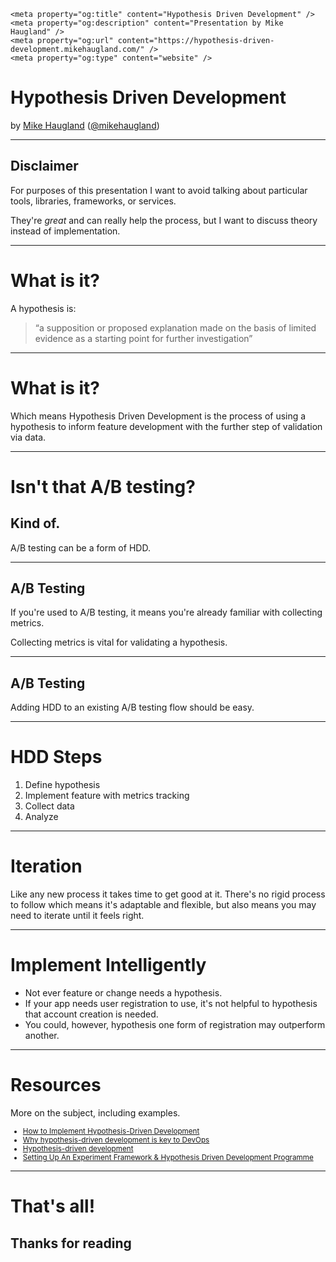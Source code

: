 

<Head>
    <title>Hypothesis Driven Development</title>
    <meta name='twitter:card' content='summary' />
    <meta name='twitter:site' content='@mikehaugland' />
    <meta name='twitter:title' content='Hypothesis Driven Development' />
    <meta name='twitter:description' content='Presentation by Mike Haugland' />

    <meta property="og:title" content="Hypothesis Driven Development" />
    <meta property="og:description" content="Presentation by Mike Haugland" />
    <meta property="og:url" content="https://hypothesis-driven-development.mikehaugland.com/" />
    <meta property="og:type" content="website" />
</Head>

<Split>

# Hypothesis Driven Development

by [Mike Haugland](https://mikehaugland.com/)
([@mikehaugland](https://twitter.com/mikehaugland))

</Split>

---

## Disclaimer

For purposes of this presentation I want to avoid talking about particular tools, libraries, frameworks, or services.

They're _great_ and can really help the process, but I want to discuss theory instead of implementation.

---

<Split>

# What is it?

A hypothesis is:

> “a supposition or proposed explanation made on the basis of limited evidence as a starting point for further investigation”

</Split>

---

<Split>

# What is it?

Which means Hypothesis Driven Development is the process of using a hypothesis to inform feature development with the further step of validation via data.

</Split>

---

# Isn't that A/B testing?

<Steps>

## Kind of.

A/B testing can be a form of HDD.

</Steps>

---

## A/B Testing

If you're used to A/B testing, it means you're already familiar with collecting metrics.

Collecting metrics is vital for validating a hypothesis.

---

## A/B Testing

Adding HDD to an existing A/B testing flow should be easy.

---

# HDD Steps

1. Define hypothesis
2. Implement feature with metrics tracking
3. Collect data
4. Analyze

---

# Iteration

Like any new process it takes time to get good at it. There's no rigid process to follow which means it's adaptable and flexible, but also means you may need to iterate until it feels right.

---

# Implement Intelligently

* Not ever feature or change needs a hypothesis.
* If your app needs user registration to use, it's not helpful to hypothesis that account creation is needed.
* You could, however, hypothesis one form of registration may outperform another.

---

# Resources

More on the subject, including examples.

<small>

* [How to Implement Hypothesis-Driven Development](https://www.thoughtworks.com/insights/blog/how-implement-hypothesis-driven-development)
* [Why hypothesis-driven development is key to DevOps](https://opensource.com/article/19/6/why-hypothesis-driven-development-devops)
* [Hypothesis-driven development](https://www.ibm.com/cloud/garage/practices/learn/practice_hypothesis_driven_development/)
* [Setting Up An Experiment Framework & Hypothesis Driven Development Programme](https://medium.com/@made_by_mark/setting-up-an-experiment-framework-hypothesis-driven-development-programme-fa58b3986c05)

</small>

---

# That's all!

## Thanks for reading
